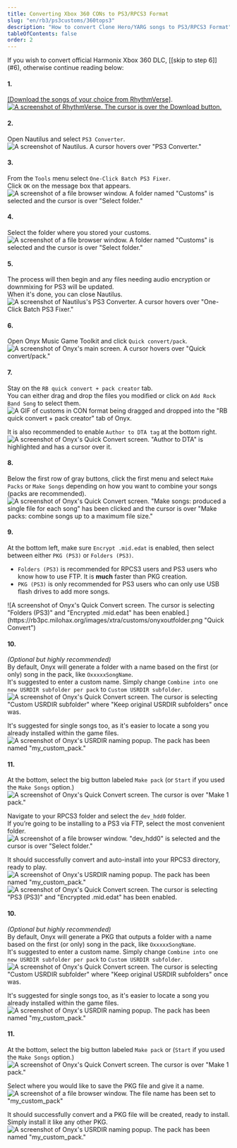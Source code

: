 ```yaml
---
title: Converting Xbox 360 CONs to PS3/RPCS3 Format
slug: "en/rb3/ps3customs/360tops3"
description: "How to convert Clone Hero/YARG songs to PS3/RPCS3 Format"
tableOfContents: false
order: 2
---
```


<Aside type="caution">If you wish to convert official Harmonix Xbox 360 DLC, [[skip to step 6]](#6), otherwise continue reading below:</Aside>

#### 1.
<a href="https://rhythmverse.co/songfiles/game/rb3xbox" target="_blank" rel="noopener noreferrer">[Download the songs of your choice from RhythmVerse]</a>.  
<a href="https://rhythmverse.co/songfiles/game/rb3xbox" target="_blank" rel="noopener noreferrer" title="RhythmVerse"><img src="https://rb3pc.milohax.org/images/xtra/customs/rhythmverse.png" alt="A screenshot of RhythmVerse. The cursor is over the Download button."></img></a>


#### 2.
Open Nautilus and select `PS3 Converter`.  
![A screenshot of Nautilus. A cursor hovers over "PS3 Converter."](https://rb3pc.milohax.org/images/xtra/customs/nautilushomeps3.png "Nautilus")

#### 3.
From the `Tools` menu select `One-Click Batch PS3 Fixer`.  
Click `OK` on the message box that appears.  
![A screenshot of a file browser window. A folder named "Customs" is selected and the cursor is over "Select folder."](https://rb3pc.milohax.org/images/xtra/customs/nautilusps3oneclick.png "Select the folder where your CON files are")

#### 4.
Select the folder where you stored your customs.  
![A screenshot of a file browser window. A folder named "Customs" is selected and the cursor is over "Select folder."](https://rb3pc.milohax.org/images/xtra/customs/selectconfolder.png "Select the folder where your CON files are")

#### 5.
The process will then begin and any files needing audio encryption or downmixing for PS3 will be updated.  
When it's done, you can close Nautilus.  
![A screenshot of Nautilus's PS3 Converter. A cursor hovers over "One-Click Batch PS3 Fixer."](https://rb3pc.milohax.org/images/xtra/customs/nautilusps3fixerdone.png "PS3 Converter")

#### 6.
Open Onyx Music Game Toolkit and click `Quick convert/pack`.  
![A screenshot of Onyx's main screen. A cursor hovers over "Quick convert/pack."](https://rb3pc.milohax.org/images/xtra/customs/onyxhomequick.png "Onyx Console")

#### 7.
Stay on the `RB quick convert + pack creator` tab.  
You can either drag and drop the files you modified or click on `Add Rock Band Song` to select them.  
![A GIF of customs in CON format being dragged and dropped into the "RB quick convert + pack creator" tab of Onyx.](https://rb3pc.milohax.org/images/xtra/customs/onyxdraganddrop.gif "Quick Convert")

It is also recommended to enable `Author to DTA tag` at the bottom right.  
![A screenshot of Onyx's Quick Convert screen. "Author to DTA" is highlighted and has a cursor over it.](https://rb3pc.milohax.org/images/xtra/customs/onyxauthor.png "Quick Convert")

#### 8.
Below the first row of gray buttons, click the first menu and select `Make Packs` or `Make Songs` depending on how you want to combine your songs (packs are recommended).  
![A screenshot of Onyx's Quick Convert screen. "Make songs: produced a single file for each song" has been clicked and the cursor is over "Make packs: combine songs up to a maximum file size."](https://rb3pc.milohax.org/images/xtra/customs/onyxmakepacks.png "Quick Convert")

#### 9.
At the bottom left, make sure `Encrypt .mid.edat` is enabled, then select between either `PKG (PS3)` or `Folders (PS3)`.  
* `Folders (PS3)` is recommended for RPCS3 users and PS3 users who know how to use FTP. It is **much** faster than PKG creation.
* `PKG (PS3)` is only recommended for PS3 users who can only use USB flash drives to add more songs.

<Tabs>
  <TabItem label="Folders (PS3)">
  	![A screenshot of Onyx's Quick Convert screen. The cursor is selecting "Folders (PS3)" and "Encrypted .mid.edat" has been enabled.](https://rb3pc.milohax.org/images/xtra/customs/onyxoutfolder.png "Quick Convert")

#### 10.

_(Optional but highly recommended)_  
By default, Onyx will generate a folder with a name based on the first (or only) song in the pack, like `OxxxxxSongName`.  
It's suggested to enter a custom name. Simply change `Combine into one new USRDIR subfolder per pack` to `Custom USRDIR subfolder`.  
![A screenshot of Onyx's Quick Convert screen. The cursor is selecting "Custom USRDIR subfolder" where "Keep original USRDIR subfolders" once was.](https://rb3pc.milohax.org/images/xtra/customs/onyxfoldernamerpcs3.png "Quick Convert")

It's suggested for single songs too, as it's easier to locate a song you already installed within the game files.  
![A screenshot of Onyx's USRDIR naming popup. The pack has been named "my_custom_pack."](https://rb3pc.milohax.org/images/xtra/customs/onyxnamepack.png "Quick Convert")

#### 11.

At the bottom, select the big button labeled `Make pack` (or `Start` if you used the `Make Songs` option.)  
![A screenshot of Onyx's Quick Convert screen. The cursor is over "Make 1 pack."](https://rb3pc.milohax.org/images/xtra/customs/onyxmakepackrpcs3.png "Quick Convert")

Navigate to your RPCS3 folder and select the `dev_hdd0` folder.  
If you’re going to be installing to a PS3 via FTP, select the most convenient folder.  
![A screenshot of a file browser window. "dev_hdd0" is selected and the cursor is over "Select folder."](https://rb3pc.milohax.org/images/xtra/customs/savefolder.png "Select Folder")

It should successfully convert and auto-install into your RPCS3 directory, ready to play.  
![A screenshot of Onyx's USRDIR naming popup. The pack has been named "my_custom_pack."](https://rb3pc.milohax.org/images/xtra/customs/onyxcreatedrpcs3.png "Quick Convert")
</TabItem>
  <TabItem label="PKG (PS3)">
  	![A screenshot of Onyx's Quick Convert screen. The cursor is selecting "PS3 (PS3)" and "Encrypted .mid.edat" has been enabled.](https://rb3pc.milohax.org/images/xtra/customs/onyxoutpkg.png "Quick Convert")

#### 10.

_(Optional but highly recommended)_  
By default, Onyx will generate a PKG that outputs a folder with a name based on the first (or only) song in the pack, like `OxxxxxSongName`.  
It's suggested to enter a custom name. Simply change `Combine into one new USRDIR subfolder per pack` to `Custom USRDIR subfolder`.  
![A screenshot of Onyx's Quick Convert screen. The cursor is selecting "Custom USRDIR subfolder" where "Keep original USRDIR subfolders" once was.](https://rb3pc.milohax.org/images/xtra/customs/onyxfoldernamepkg.png "Quick Convert")

It's suggested for single songs too, as it's easier to locate a song you already installed within the game files.  
![A screenshot of Onyx's USRDIR naming popup. The pack has been named "my_custom_pack."](https://rb3pc.milohax.org/images/xtra/customs/onyxnamepack.png "Quick Convert")

#### 11.

At the bottom, select the big button labeled `Make pack` or (`Start` if you used the `Make Songs` option.)  
![A screenshot of Onyx's Quick Convert screen. The cursor is over "Make 1 pack."](https://rb3pc.milohax.org/images/xtra/customs/onyxmakepackpkg.png "Quick Convert")

Select where you would like to save the PKG file and give it a name.  
![A screenshot of a file browser window. The file name has been set to "my_custom_pack"](https://rb3pc.milohax.org/images/xtra/customs/savepkg.png "Select Folder")

It should successfully convert and a PKG file will be created, ready to install.  
Simply install it like any other PKG.  
![A screenshot of Onyx's USRDIR naming popup. The pack has been named "my_custom_pack."](https://rb3pc.milohax.org/images/xtra/customs/onyxcreatedpkg.png "Quick Convert")
  </TabItem>
</Tabs>